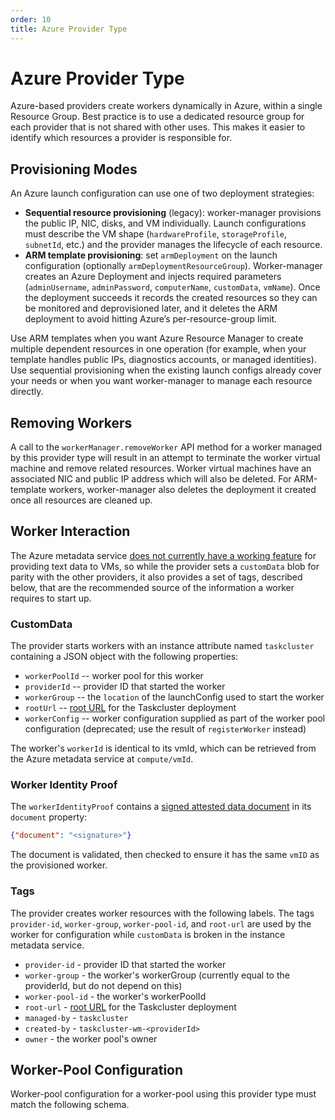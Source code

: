 ```yaml
---
order: 10
title: Azure Provider Type
---
```


# Azure Provider Type

Azure-based providers create workers dynamically in Azure, within a single Resource Group.
Best practice is to use a dedicated resource group for each provider that is not shared with other uses.
This makes it easier to identify which resources a provider is responsible for.

## Provisioning Modes

An Azure launch configuration can use one of two deployment strategies:

- **Sequential resource provisioning** (legacy): worker-manager provisions the public IP, NIC, disks, and VM individually. Launch configurations must describe the VM shape (`hardwareProfile`, `storageProfile`, `subnetId`, etc.) and the provider manages the lifecycle of each resource.
- **ARM template provisioning**: set `armDeployment` on the launch configuration (optionally `armDeploymentResourceGroup`). Worker-manager creates an Azure Deployment and injects required parameters (`adminUsername`, `adminPassword`, `computerName`, `customData`, `vmName`). Once the deployment succeeds it records the created resources so they can be monitored and deprovisioned later, and it deletes the ARM deployment to avoid hitting Azure’s per-resource-group limit.

Use ARM templates when you want Azure Resource Manager to create multiple dependent resources in one operation (for example, when your template handles public IPs, diagnostics accounts, or managed identities). Use sequential provisioning when the existing launch configs already cover your needs or when you want worker-manager to manage each resource directly.

## Removing Workers

A call to the `workerManager.removeWorker` API method for a worker managed by this provider type will result in an attempt to terminate the worker virtual machine and remove related resources.
Worker virtual machines have an associated NIC and public IP address which will also be deleted.
For ARM-template workers, worker-manager also deletes the deployment it created once all resources are cleaned up.

## Worker Interaction

The Azure metadata service [does not currently have a working feature](https://github.com/MicrosoftDocs/azure-docs/issues/30370) for providing text data to VMs, so while the provider sets a `customData` blob for parity with the other providers, it also provides a set of tags, described below, that are the recommended source of the information a worker requires to start up.

### CustomData

The provider starts workers with an instance attribute named `taskcluster` containing a JSON object with the following properties:

* `workerPoolId` -- worker pool for this worker
* `providerId` -- provider ID that started the worker
* `workerGroup` -- the `location` of the launchConfig used to start the worker
* `rootUrl` -- [root URL](/docs/manual/using/root-urls) for the Taskcluster deployment
* `workerConfig` -- worker configuration supplied as part of the worker pool configuration (deprecated; use the result of `registerWorker` instead)

The worker's `workerId` is identical to its vmId, which can be retrieved from the Azure metadata service at `compute/vmId`.

### Worker Identity Proof

The `workerIdentityProof` contains a [signed attested data document](https://docs.microsoft.com/en-us/azure/virtual-machines/windows/instance-metadata-service#attested-data) in its `document` property:

```json
{"document": "<signature>"}
```

The document is validated, then checked to ensure it has the same `vmID` as the provisioned worker.

### Tags

The provider creates worker resources with the following labels. The tags `provider-id`, `worker-group`, `worker-pool-id`, and `root-url` are used by the worker for configuration while `customData` is broken in the instance metadata service.

 * `provider-id` - provider ID that started the worker
 * `worker-group` - the worker's workerGroup (currently equal to the providerId, but do not depend on this)
 * `worker-pool-id` - the worker's workerPoolId
 * `root-url` - [root URL](/docs/manual/using/root-urls) for the Taskcluster deployment
 * `managed-by` - `taskcluster`
 * `created-by` - `taskcluster-wm-<providerId>`
 * `owner` - the worker pool's owner

## Worker-Pool Configuration

Worker-pool configuration for a worker-pool using this provider type must match the following schema.

<SchemaTable schema="/schemas/worker-manager/v1/config-azure.json#" />
